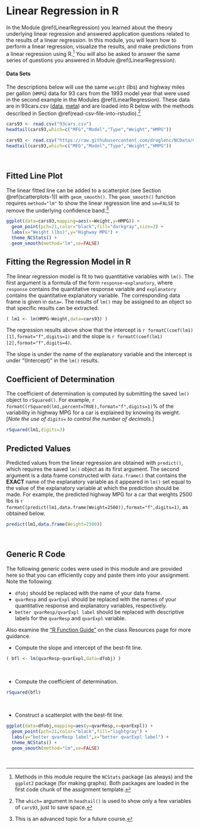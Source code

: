 # Linear Regression in R {#RRegression}
In the Module \@ref(LinearRegression) you learned about the theory underlying linear regression and answered application questions related to the results of a linear regression. In this module, you will learn how to perform a linear regression, visualize the results, and make predictions from a linear regression using R.^[Methods in this module require the `NCStats`{.inline} package (as always) and the `ggplot2`{.inline} package (for making graphs). Both packages are loaded in the first code chunk of the assignment template.] You will also be asked to answer the same series of questions you answered in Module \@ref(LinearRegression).

#### Data Sets {-}
The descriptions below will use the same `weight` (lbs) and highway miles per gallon (`HMPG`) data for 93 cars from the 1993 model year that were used in the second example in the Modules \@ref(LinearRegression). These data are in 93cars.csv ([data](https://raw.githubusercontent.com/droglenc/NCData/master/93cars.csv), [meta](https://raw.githubusercontent.com/droglenc/NCData/master/93cars_meta.txt)) and are loaded into R below with the methods described in Section \@ref(read-csv-file-into-rstudio).^[The `which=`{.inline} argument in `headtail()`{.inline} is used to show only a few variables of `cars93`, just to save space.]

```r
cars93 <- read.csv("93cars.csv")
headtail(cars93,which=c("MFG","Model","Type","Weight","HMPG"))
```
```r
cars93 <- read.csv("https://raw.githubusercontent.com/droglenc/NCData/master/93cars.csv")
headtail(cars93,which=c("MFG","Model","Type","Weight","HMPG"))
```

&nbsp;

## Fitted Line Plot
The linear fitted line can be added to a scatterplot (see Section \@ref(scatterplots-1)) with `geom_smooth()`{.inline}. The `geom_smooth()`{.inline} function requires `method="lm"`{.inline} to show the linear regression line and `se=FALSE`{.inline} to remove the underlying confidence band.^[This is an advanced topic for a future course.]

```r
ggplot(data=cars93,mapping=aes(x=Weight,y=HMPG)) +
  geom_point(pch=21,color="black",fill="darkgray",size=2) +
  labs(x="Weight (lbs)",y="Highway MPG") +
  theme_NCStats() +
  geom_smooth(method="lm",se=FALSE)
```

## Fitting the Regression Model in R
The linear regression model is fit to two quantitative variables with `lm()`{.inline}. The first argument is a formula of the form `response~explanatory`{.inline}, where `response`{.inline} contains the quantitative response variable and `explanatory`{.inline} contains the quantitative explanatory variable. The corresponding data frame is given in `data=`{.inline}. The results of `lm()`{.inline} may be assigned to an object so that specific results can be extracted.

```r
( lm1 <- lm(HMPG~Weight,data=cars93) )
```

The regression results above show that the intercept is `r formatC(coef(lm1)[1],format="f",digits=1)` and the slope is `r formatC(coef(lm1)[2],format="f",digits=4)`.

::: {.tip data-latex=''}
The slope is under the name of the explanatory variable and the intercept is under "(Intercept)" in the `lm()`{.inline} results.
:::

## Coefficient of Determination
The coefficient of determination is computed by submitting the saved `lm()`{.inline} object to `rSquared()`{.inline}. For example, `r formatC(rSquared(lm1,percent=TRUE),format="f",digits=1)`\% of the variability in highway MPG for a car is explained by knowing its weight. [*Note the use of `digits=`{.inline} to control the number of decimals.*]

```r
rSquared(lm1,digits=3)
```

## Predicted Values
Predicted values from the linear regression are obtained with `predict()`{.inline}, which requires the saved `lm()`{.inline} object as its first argument. The second argument is a data frame constructed with `data.frame()`{.inline} that contains the **EXACT** name of the explanatory variable as it appeared in `lm()`{.inline} set equal to the value of the explanatory variable at which the prediction should be made. For example, the predicted highway MPG for a car that weights 2500 lbs is `r formatC(predict(lm1,data.frame(Weight=2500)),format="f",digits=1)`, as obtained below.

```r
predict(lm1,data.frame(Weight=2500))
```

&nbsp;

## Generic R Code
The following generic codes were used in this module and are provided here so that you can efficiently copy and paste them into your assignment. Note the following:

* `dfobj` should be replaced with the name of your data frame.
* `qvarResp` and `qvarExpl` should be replaced with the names of your quantitative response and explanatory variables, respectively.
* `better qvarResp/qvarExpl label` should be replaced with descriptive labels for the `qvarResp` and `qvarExpl` variable.

Also examine the ["R Function Guide"](http://derekogle.com/NCMTH107/resources/MTH107-RGuide.pdf) on the class Resources page for more guidance.

* Compute the slope and intercept of the best-fit line.

```r
( bfl <- lm(qvarResp~qvarExpl,data=dfobj) )
```

<br>

* Compute the coefficient of determination.

```r
rSquared(bfl)
```

<br>

* Construct a scatterplot with the best-fit line.

```r
ggplot(data=dfobj,mapping=aes(y=qvarResp,x=qvarExpl)) +
  geom_point(pch=21,color="black",fill="lightgray") +
  labs(y="better qvarResp label",x="better qvarExpl label") +
  theme_NCStats() +
  geom_smooth(method="lm",se=FALSE)
```

&nbsp;
